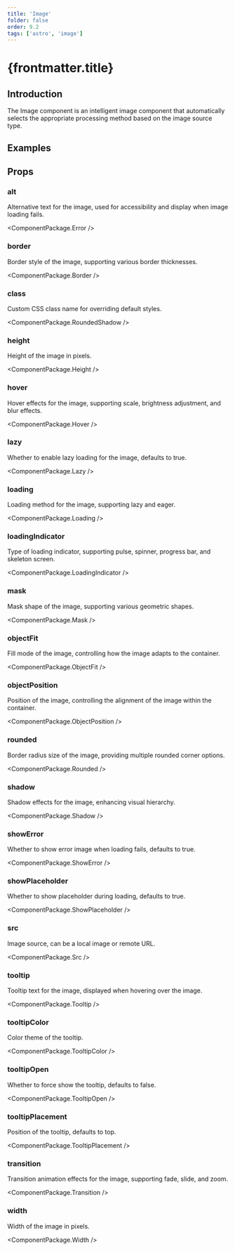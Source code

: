 ```yaml
---
title: 'Image'
folder: false
order: 9.2
tags: ['astro', 'image']
---
```



# {frontmatter.title}

## Introduction

The Image component is an intelligent image component that automatically selects the appropriate processing method based on the image source type. 

## Examples

<ImageBasic />

## Props

### alt

Alternative text for the image, used for accessibility and display when image loading fails.

<ComponentPackage.Error />

### border

Border style of the image, supporting various border thicknesses.

<ComponentPackage.Border />

### class

Custom CSS class name for overriding default styles.

<ComponentPackage.RoundedShadow />

### height

Height of the image in pixels.

<ComponentPackage.Height />

### hover

Hover effects for the image, supporting scale, brightness adjustment, and blur effects.

<ComponentPackage.Hover />

### lazy

Whether to enable lazy loading for the image, defaults to true.

<ComponentPackage.Lazy />

### loading

Loading method for the image, supporting lazy and eager.

<ComponentPackage.Loading />

### loadingIndicator

Type of loading indicator, supporting pulse, spinner, progress bar, and skeleton screen.

<ComponentPackage.LoadingIndicator />

### mask

Mask shape of the image, supporting various geometric shapes.

<ComponentPackage.Mask />


### objectFit

Fill mode of the image, controlling how the image adapts to the container.

<ComponentPackage.ObjectFit />

### objectPosition

Position of the image, controlling the alignment of the image within the container.

<ComponentPackage.ObjectPosition />


### rounded

Border radius size of the image, providing multiple rounded corner options.

<ComponentPackage.Rounded />

### shadow

Shadow effects for the image, enhancing visual hierarchy.

<ComponentPackage.Shadow />

### showError

Whether to show error image when loading fails, defaults to true.

<ComponentPackage.ShowError />

### showPlaceholder

Whether to show placeholder during loading, defaults to true.

<ComponentPackage.ShowPlaceholder />


### src

Image source, can be a local image or remote URL.

<ComponentPackage.Src />

### tooltip

Tooltip text for the image, displayed when hovering over the image.

<ComponentPackage.Tooltip />

### tooltipColor

Color theme of the tooltip.

<ComponentPackage.TooltipColor />

### tooltipOpen

Whether to force show the tooltip, defaults to false.

<ComponentPackage.TooltipOpen />

### tooltipPlacement

Position of the tooltip, defaults to top.

<ComponentPackage.TooltipPlacement />

### transition

Transition animation effects for the image, supporting fade, slide, and zoom.

<ComponentPackage.Transition />

### width

Width of the image in pixels.

<ComponentPackage.Width />
